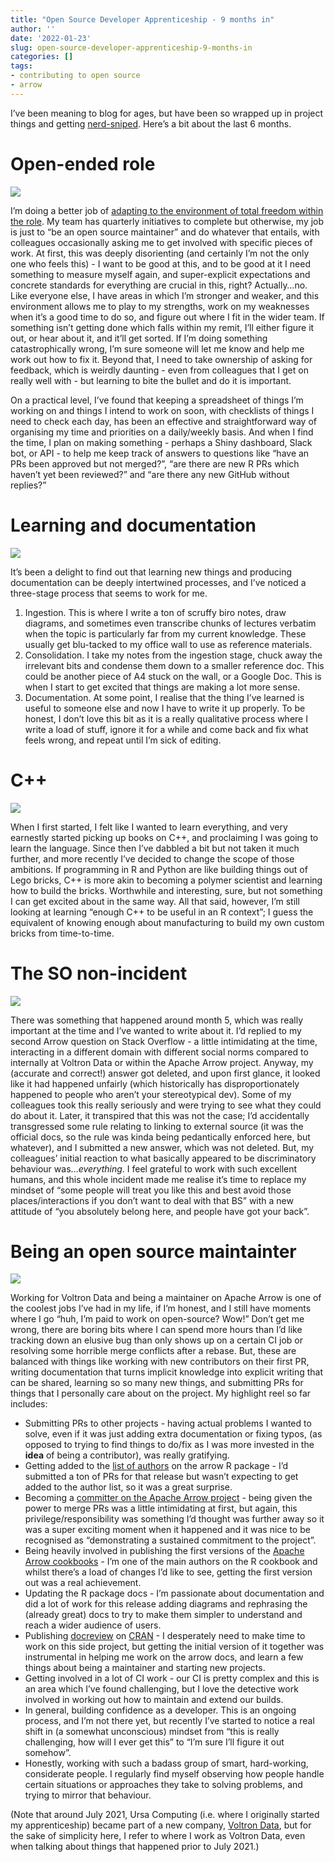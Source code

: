 ```yaml
---
title: "Open Source Developer Apprenticeship - 9 months in"
author: ''
date: '2022-01-23'
slug: open-source-developer-apprenticeship-9-months-in
categories: []
tags:
- contributing to open source
- arrow
---
```


I’ve been meaning to blog for ages, but have been so wrapped up in project things and getting [nerd-sniped](https://xkcd.com/356/).  Here's a bit about the last 6 months.

# Open-ended role

![](images/getitnow.gif)

I’m doing a better job of [adapting to the environment of total freedom within the role](https://thisisnic.github.io/2021/07/05/my-first-3-months-at-ursa-computing/).  My team has quarterly initiatives to complete but otherwise, my job is just to “be an open source maintainer” and do whatever that entails, with colleagues occasionally asking me to get involved with specific pieces of work.  At first, this was deeply disorienting (and certainly I’m not the only one who feels this) - I want to be good at this, and to be good at it I need something to measure myself again, and super-explicit expectations and concrete standards for everything are crucial in this, right?  Actually…no.  Like everyone else, I have areas in which I’m stronger and weaker, and this environment allows me to play to my strengths, work on my weaknesses when it’s a good time to do so, and figure out where I fit in the wider team.  If something isn’t getting done which falls within my remit, I’ll either figure it out, or hear about it, and it’ll get sorted.  If I’m doing something catastrophically wrong, I’m sure someone will let me know and help me work out how to fix it.  Beyond that, I need to take ownership of asking for feedback, which is weirdly daunting - even from colleagues that I get on really well with - but learning to bite the bullet and do it is important.  

On a practical level, I’ve found that keeping a spreadsheet of things I’m working on and things I intend to work on soon, with checklists of things I need to check each day, has been an effective and straightforward way of organising my time and priorities on a daily/weekly basis.  And when I find the time, I plan on making something  - perhaps a Shiny dashboard, Slack bot, or API - to help me keep track of answers to questions like “have an PRs been approved but not merged?”, “are there are new R PRs which haven’t yet been reviewed?” and “are there any new GitHub without replies?”

# Learning and documentation

![](images/assemblyline.gif)

It’s been a delight to find out that learning new things and producing documentation can be deeply intertwined processes, and I’ve noticed a three-stage process that seems to work for me.

1. Ingestion.  This is where I write a ton of scruffy biro notes, draw diagrams, and sometimes even transcribe chunks of lectures verbatim when the topic is particularly far from my current knowledge.  These usually get blu-tacked to my office wall to use as reference materials.
2. Consolidation.   I take my notes from the ingestion stage, chuck away the irrelevant bits and condense them down to a smaller reference doc.  This could be another piece of A4 stuck on the wall, or a Google Doc.  This is when I start to get excited that things are making a lot more sense.
3. Documentation.  At some point, I realise that the thing I’ve learned is useful to someone else and now I have to write it up properly.  To be honest, I don’t love this bit as it is a really qualitative process where I write a load of stuff, ignore it for a while and come back and fix what feels wrong, and repeat until I’m sick of editing.

# C++

![](images/lego.gif)

When I first started, I felt like I wanted to learn everything, and very earnestly started picking up books on C++, and proclaiming I was going to learn the language.  Since then I’ve dabbled a bit but not taken it much further, and more recently I’ve decided to change the scope of those ambitions.  If programming in R and Python are like building things out of Lego bricks, C++ is more akin to becoming a polymer scientist and learning how to build the bricks.  Worthwhile and interesting, sure, but not something I can get excited about in the same way.  All that said, however, I’m still looking at learning “enough C++ to be useful in an R context”; I guess the equivalent of knowing enough about manufacturing to build my own custom bricks from time-to-time. 


# The SO non-incident

![](images/gotyourback.gif)

There was something that happened around month 5, which was really important at the time and I've wanted to write about it.  I’d replied to my second Arrow question on Stack Overflow - a little intimidating at the time, interacting in a different domain with different social norms compared to internally at Voltron Data or within the Apache Arrow project.  Anyway, my (accurate and correct!) answer got deleted, and upon first glance, it looked like it had happened unfairly (which historically has disproportionately happened to people who aren’t your stereotypical dev).  Some of my colleagues took this really seriously and were trying to see what they could do about it.  Later, it transpired that this was not the case; I’d accidentally transgressed some rule relating to linking to external source (it was the official docs, so the rule was kinda being pedantically enforced here, but whatever), and I submitted a new answer, which was not deleted.  But, my colleagues’ initial reaction to what basically appeared to be discriminatory behaviour was…*everything*.  I feel grateful to work with such excellent humans, and this whole incident made me realise it’s time to replace my mindset of “some people will treat you like this and best avoid those places/interactions if you don’t want to deal with that BS” with a new attitude of “you absolutely belong here, and people have got your back”. 

# Being an open source maintainter

![](images/dev.gif)

Working for Voltron Data and being a maintainer on Apache Arrow is one of the coolest jobs I’ve had in my life, if I’m honest, and I still have moments where I go “huh, I’m paid to work on open-source? Wow!”  Don’t get me wrong, there are boring bits where I can spend more hours than I’d like tracking down an elusive bug than only shows up on a certain CI job or resolving some horrible merge conflicts after a rebase.  But, these are balanced with things like working with new contributors on their first PR, writing documentation that turns implicit knowledge into explicit writing that can be shared, learning so so many new things, and submitting PRs for things that I personally care about on the project.  My highlight reel so far includes:

* Submitting PRs to other projects - having actual problems I wanted to solve, even if it was just adding extra documentation or fixing typos, (as opposed to trying to find things to do/fix as I was more invested in the __idea__ of being a contributor), was really gratifying.
* Getting added to the [list of authors](https://arrow.apache.org/docs/r/authors.html) on the arrow R package - I’d submitted a ton of PRs for that release but wasn’t expecting to get added to the author list, so it was a great surprise.
* Becoming a [committer on the Apache Arrow project](https://arrow.apache.org/committers/) - being given the power to merge PRs was a little intimidating at first, but again, this privilege/responsibility was something I’d thought was further away so it was a super exciting moment when it happened and it was nice to be recognised as "demonstrating a sustained commitment to the project".
* Being heavily involved in publishing the first versions of the [Apache Arrow cookbooks](https://arrow.apache.org/cookbook/) - I’m one of the main authors on the R cookbook and whilst there’s a load of changes I’d like to see, getting the first version out was a real achievement.
* Updating the R package docs - I’m passionate about documentation and did a lot of work for this release adding diagrams and rephrasing the (already great) docs to try to make them simpler to understand and reach a wider audience of users.
* Publishing [docreview](https://github.com/thisisnic/docreview/) on [CRAN](https://cran.r-project.org/web/packages/docreview/index.html) - I desperately need to make time to work on this side project, but getting the initial version of it together was instrumental in helping me work on the arrow docs, and learn a few things about being a maintainer and starting new projects.
* Getting involved in a lot of CI work - our CI is pretty complex and this is an area which I’ve found challenging, but I love the detective work involved in working out how to maintain and extend our builds.
* In general, building confidence as a developer.  This is an ongoing process, and I’m not there yet, but recently I’ve started to notice a real shift in (a somewhat unconscious) mindset from “this is really challenging, how will I ever get this” to “I’m sure I’ll figure it out somehow”.
* Honestly, working with such a badass group of smart, hard-working, considerate people.  I regularly find myself observing how people handle certain situations or approaches they take to solving problems, and trying to mirror that behaviour.  

(Note that around July 2021, Ursa Computing (i.e. where I originally started my apprenticeship) became part of a new company, [Voltron Data](https://voltrondata.com/), but for the sake of simplicity here, I refer to where I work as Voltron Data, even when talking about things that happened prior to July 2021.)